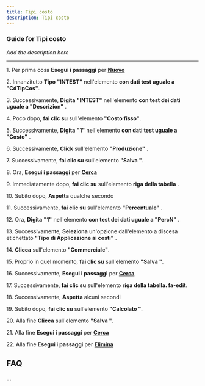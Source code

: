 ```yaml
---
title: Tipi costo
description: Tipi costo
---
```


### Guide for Tipi costo

*Add the description here*

___

1\. Per prima cosa **Esegui i passaggi** per **[Nuovo](/docs/Z_Operazioni%20base/Nuovo)**  
  
2\. Innanzitutto **Tipo** **"INTEST"** nell'elemento **con dati test uguale a "CdTipCos"**.  
  
3\. Successivamente, **Digita** **"INTEST"** nell'elemento **con test dei dati uguale a "Descrizion"** .  
  
4\. Poco dopo, **fai clic su** sull'elemento **"Costo fisso"**.  
  
5\. Successivamente, **Digita** **"1"** nell'elemento **con dati test uguale a "Costo"** .  
  
6\. Successivamente, **Click** sull'elemento **"Produzione"** .  
  
7\. Successivamente, **fai clic su** sull'elemento **"Salva "**.  
  
8\. Ora, **Esegui i passaggi** per **[Cerca](/docs/Z_Operazioni%20base/Cerca)**  
  
9\. Immediatamente dopo, **fai clic su** sull'elemento **riga della tabella** .  
  
10\. Subito dopo, **Aspetta** qualche secondo  
  
11\. Successivamente, **fai clic su** sull'elemento **"Percentuale"** .  
  
12\. Ora, **Digita** **"1"** nell'elemento **con test dei dati uguale a "PercN"** .  
  
13\. Successivamente, **Seleziona** un'opzione dall'elemento a discesa etichettato **"Tipo di Applicazione ai costi"** .  
  
14\. **Clicca** sull'elemento **"Commerciale"**.  
  
15\. Proprio in quel momento, **fai clic su** sull'elemento **"Salva "**.  
  
16\. Successivamente, **Esegui i passaggi** per **[Cerca](/docs/Z_Operazioni%20base/Cerca)**  
  
17\. Successivamente, **fai clic su** sull'elemento **riga della tabella. fa-edit**.  
  
18\. Successivamente, **Aspetta** alcuni secondi  
  
19\. Subito dopo, **fai clic su** sull'elemento **"Calcolato "**.  
  
20\. Alla fine **Clicca** sull'elemento **"Salva "**.  
  
21\. Alla fine **Esegui i passaggi** per **[Cerca](/docs/Z_Operazioni%20base/Cerca)**  
  
22\. Alla fine **Esegui i passaggi** per **[Elimina](/docs/Z_Operazioni%20base/Elimina)**  

FAQ
---

...